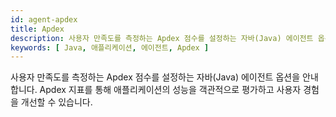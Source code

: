 ```yaml
---
id: agent-apdex
title: Apdex
description: 사용자 만족도를 측정하는 Apdex 점수를 설정하는 자바(Java) 에이전트 옵션을 안내합니다. Apdex 지표를 통해 애플리케이션의 성능을 객관적으로 평가하고 사용자 경험을 개선할 수 있습니다.
keywords: [ Java, 애플리케이션, 에이전트, Apdex ]
---
```


사용자 만족도를 측정하는 Apdex 점수를 설정하는 자바(Java) 에이전트 옵션을 안내합니다. Apdex 지표를 통해 애플리케이션의 성능을 객관적으로 평가하고 사용자 경험을 개선할 수 있습니다.


<Javaapdex /> 